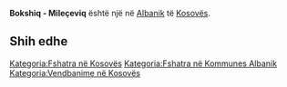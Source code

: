 {{Fshat në 
 | Emri                = Bokshiq - Mileçeviq
 | EmriAlt                = 
 | NAME_SHORT_FORM=      
 | NAME_GENERIC=      
 | NAME_SORT_NAME_RO=      BOKSHIQMILECEVIQ
 | FULL_NAME_RO = Bokshiq - Mileçeviq
 | FULL_NAME_ND_RO=Bokshiq - Mileceviq
 | SORT_NAME_RG=BOKSHIQMILECEVIQ
 | FULL_NAME_RG=Bokshiq - Mileçeviq
 | FULL_NAME_ND_RG=Bokshiq - Mileceviq
 | SRP_NAME_SHORT_FORM=      
 | SRP_NAME_GENERIC=      
 | SRP_NAME_SORT_NAME_RO=      
 | SRP_FULL_NAME_RO = 
 | SRP_FULL_NAME_ND_RO=
 | SRP_SORT_NAME_RG=
 | SRP_FULL_NAME_RG=
 | SRP_FULL_NAME_ND_RG=
 | Emri (Rasa dhanore) = 
 | Figura              = 
 | Shteti              = Kosovo
 | Komuna              = Albanik
 | Kodi postar         = 
 | Sipërfaqja          = 

 | Popullsia           = 

 | Regj. i popullsisë  = 
 | Dend. e popullsisë  = 
 | Faqja zyrtare       = 
 <!--- Koordinatat ----> 
 | Gjerësia            = 42.580278
 | Gjatësia            = 20.5125
 | Lartësia            = 
}}
'''Bokshiq - Mileçeviq''' është një [[]] në [[Albanik]] të [[Kosovës]].

<!-- == Gjeografia == -->
<!-- == Historia == -->
<!-- == Demografia == -->
== Shih edhe ==
{{Komuna Albanik}}
{{Kosovo-Administrata-Cung}}

[[Kategoria:Fshatra në Kosovës]]
[[Kategoria:Fshatra në Kommunes Albanik]]
[[Kategoria:Vendbanime në Kosovës]]